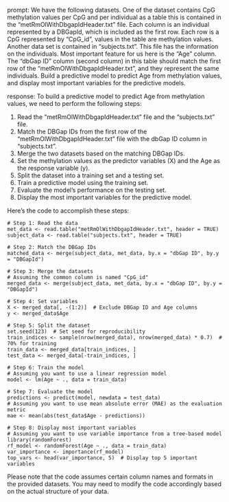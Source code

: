 prompt:
We have the following datasets. One of the dataset contains CpG methylation values per CpG and per individual as a table this is contained in the “metRmOlWithDbgapIdHeader.txt” file. Each column is an individual represented by a DBGapId, which is included as the first row. Each row is a CpG represented by "CpG_id", values in the table are methylation values. Another data set is contained in “subjects.txt”. This file has the information on the individuals. Most important feature for us here is the "Age" column. The "dbGap ID" column (second column) in this table should match the first row of the "metRmOlWithDbgapIdHeader.txt", and they represent the same individuals. Build a predictive model to predict Age from methylation values, and display most important variables for the predictive models. 

response:
To build a predictive model to predict Age from methylation values, we need to perform the following steps:

1. Read the "metRmOlWithDbgapIdHeader.txt" file and the "subjects.txt" file.
2. Match the DBGap IDs from the first row of the "metRmOlWithDbgapIdHeader.txt" file with the dbGap ID column in "subjects.txt".
3. Merge the two datasets based on the matching DBGap IDs.
4. Set the methylation values as the predictor variables (X) and the Age as the response variable (y).
5. Split the dataset into a training set and a testing set.
6. Train a predictive model using the training set.
7. Evaluate the model's performance on the testing set.
8. Display the most important variables for the predictive model.

Here's the code to accomplish these steps:

```
# Step 1: Read the data
met_data <- read.table("metRmOlWithDbgapIdHeader.txt", header = TRUE)
subject_data <- read.table("subjects.txt", header = TRUE)

# Step 2: Match the DBGap IDs
matched_data <- merge(subject_data, met_data, by.x = "dbGap ID", by.y = "DBGapId")

# Step 3: Merge the datasets
# Assuming the common column is named "CpG_id"
merged_data <- merge(subject_data, met_data, by.x = "dbGap ID", by.y = "DBGapId")

# Step 4: Set variables
X <- merged_data[, -(1:2)]  # Exclude DBGap ID and Age columns
y <- merged_data$Age

# Step 5: Split the dataset
set.seed(123)  # Set seed for reproducibility
train_indices <- sample(nrow(merged_data), nrow(merged_data) * 0.7)  # 70% for training
train_data <- merged_data[train_indices, ]
test_data <- merged_data[-train_indices, ]

# Step 6: Train the model
# Assuming you want to use a linear regression model
model <- lm(Age ~ ., data = train_data)

# Step 7: Evaluate the model
predictions <- predict(model, newdata = test_data)
# Assuming you want to use mean absolute error (MAE) as the evaluation metric
mae <- mean(abs(test_data$Age - predictions))

# Step 8: Display most important variables
# Assuming you want to use variable importance from a tree-based model
library(randomForest)
rf_model <- randomForest(Age ~ ., data = train_data)
var_importance <- importance(rf_model)
top_vars <- head(var_importance, 5)  # Display top 5 important variables
```

Please note that the code assumes certain column names and formats in the provided datasets. You may need to modify the code accordingly based on the actual structure of your data.
